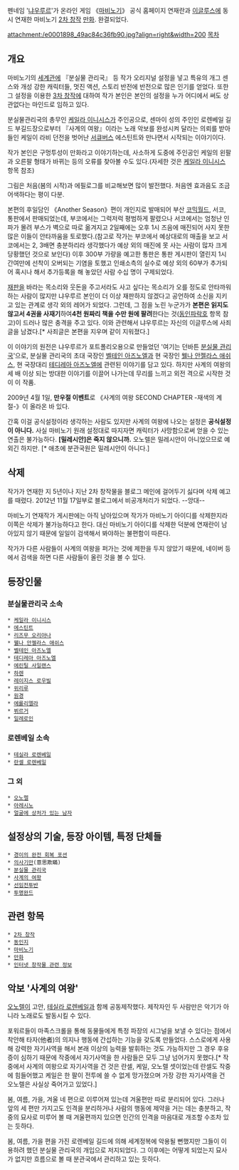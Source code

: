 펜네임 '[[냐우루르]]'가 온라인 게임 《[[마비노기]]》 공식 홈페이지 연재란과 [[이글루스]]에 동시 연재한 마비노기 [[2차 창작]] [[만화]]. 완결되었다.

attachment:/e0001898_49ac84c36fb90.jpg?align=right&width=200 [[목차]]

== 개요 ==
마비노기의 [[세계관]]에 『분실물 관리국』 등 작가 오리지널 설정을 넣고 특유의 개그 센스와 개성 강한 캐릭터들, 멋진 액션, 스토리 반전에 반전으로 많은 인기를 얻었다. 또한 그 설정을 이용한 [[3차 창작]]에 대하여 작가 본인은 본인의 설정을 누가 어디에서 써도 상관없다는 마인드로 임하고 있다.

분실물관리국의 총무인 [[케일라 이니시스]]가 주인공으로, 센마이 성의 주인인 로렌베일 길드 부길드장으로부터 『사계의 여왕』이라는 노래 악보를 완성시켜 달라는 의뢰를 받아들인 케일이 라비 던전을 벗어난 [[서큐버스]] 에스틴트와 만나면서 시작되는 이야기이다.

작가 본인은 구멍투성이 만화라고 이야기하는데, 사소하게 도중에 주인공인 케일의 왼팔과 오른팔 형태가 바뀌는 등의 오류를 찾아볼 수도 있다.(자세한 것은 [[케일라 이니시스]] 항목 참조)

그림은 처음(봄의 시작)과 에필로그를 비교해보면 많이 발전했다. 처음엔 효과음도 조금 어색하다는 평이 다분.

본편의 후일담인 《Another Season》편이 개인지로 발매되어 부산 [[코믹월드]], 서코, 통판에서 판매되었는데, 부코에서는 그럭저럭 평범하게 팔렸으나 서코에서는 엄청난 인파가 몰려 부스가 벽으로 따로 옮겨지고 2일째에는 오후 1시 즈음에 매진되어 사지 못한 많은 이들이 안타까움을 토로했다.(참고로 작가는 부코에서 예상대로의 매출을 보고 서코에서는 2, 3배면 충분하리라 생각했다가 예상 외의 매진에 못 사는 사람이 많자 크게 당황했던 것으로 보인다) 이후 300부 가량을 예고한 통판은 통판 게시판이 열린지 1시간여만에 선착이 오버되는 기염을 토했고 인쇄소측의 실수로 예상 외의 60부가 추가되어 혹시나 해서 추가등록을 해 놓았던 사람 수십 명이 구제되었다.

[[재판]]을 바라는 목소리와 웃돈을 주고서라도 사고 싶다는 목소리가 오를 정도로 안타까워하는 사람이 많지만 냐우루르 본인이 더 이상 재판하지 않겠다고 공언하여 소신을 지키고 있는 관계로 생각 외의 레어가 되었다. 그런데, 그 점을 노린 누군가가 '''본편은 읽지도 않고서 4권을 사재기'''하여''' 4천 원짜리 책을 수만 원에 팔려'''한다는 것([[동인파락호]] 항목 참고)이 드러나 많은 충격을 주고 있다. 이와 관련해서 냐우루르는 자신의 이글루스에 사죄글을 남겼다.[* 사죄글은 본편을 지우며 같이 지워졌다.]

이 이야기의 원전은 냐우루르가 포트폴리오용으로 만들었던 '여기는 던바튼 [[분실물 관리국]]'으로, 분실물 관리국의 초대 국장인 [[벨테인 아즈노엘]]과 현 국장인 [[웰나 안젤라스 애쉬스]], 현 국장대리 [[테디레아 아즈노엘]]에 관련된 이야기를 담고 있다. 하지만 사계의 여왕의 세 배 이상 되는 방대한 이야기를 이끌어 나가는데 무리를 느끼고 외전 격으로 시작한 것이 이 작품.

2009년 4월 1일, '''만우절 이벤트'''로 《사계의 여왕 SECOND CHAPTER -재색의 계절-》이 올라온 바 있다. 

간혹 이걸 공식설정이라 생각하는 사람도 있지만 사계의 여왕에 나오는 설정은 '''공식설정이 아니다.''' 사실 마비노기 원래 설정대로 따지자면 캐릭터가 사망함으로써 얻을 수 있는 연출은 불가능하다. '''[밀레시안]은 죽지 않으니까.''' 오노렐은 밀레시안이 아니었으므로 예외긴 하지만. [* 애초에 분관국원은 밀레시안이 아니다.]

== 삭제 ==
작가가 연재한 지 5년이나 지난 2차 창작물을 블로그 메인에 걸어두기 싫다며 삭제 예고를 때렸다. 2012년 11월 17일부로 블로그에서 비공개처리가 되었다. --앙대-- 

마비노기 연재작가 게시판에는 아직 남아있으며 작가가 마비노기 아이디를 삭제한지라 이쪽은 삭제가 불가능하다고 한다. 대신 마비노기 아이디를 삭제한 덕분에 연재란이 남아있지 않기 때문에 일일이 검색해서 봐야하는 불편함이 따른다.

작가가 다른 사람들이 사계의 여왕을 퍼가는 것에 제한을 두지 않았기 때문에, 네이버 등에서 검색을 하면 다른 사람들이 올린 것을 볼 수 있다.

== 등장인물 ==
=== 분실물관리국 소속 ===
 * [[케일라 이니시스]]
 * [[에스틴트]]
 * [[리즈무 오리아나]]
 * [[웰나 안젤라스 애쉬스]]
 * [[벨테인 아즈노엘]]
 * [[테디레아 아즈노엘]]
 * [[에린틸 사일랜스]]
 * [[하렌]]
 * [[레이지스 로우빌]]
 * [[위리루]]
 * [[원경]]
 * [[에롤리엘라]]
 * [[뷔르거]]
 * [[일레로인]]
=== 로렌베일 소속 ===
 * [[테실라 로렌베일]]
 * [[란셀 로렌베일]]
=== 그 외 ===
 * [[오노렐]]
 * [[아레시노]]
 * [[얼굴에 상처가 있는 남자]]
== 설정상의 기술, 등장 아이템, 특정 단체들 ==
 * [[경이의 완전 회복 포션]]
 * [[의사기만]](意思欺瞞)
 * [[분실물 관리국]]
 * [[사계의 여왕]]
 * [[선임전투반]]
 * [[투명완드]]
== 관련 항목 ==
 * [[2차 창작]]
 * [[동인지]]
 * [[마비노기]]
 * [[만화]]
 * [[인터넷 창작물 관련 정보]]

== 악보 '사계의 여왕' ==
[[오노렐]]이 고안, [[테실라 로렌베일]]과 함께 공동제작했다. 제작자인 두 사람만은 악기가 아니라 노래로도 발동시킬 수 있다.

포워르들이 마족스크롤을 통해 동물들에게 특정 파장의 시그널을 보낼 수 있다는 점에서 착안해 타자(他者)의 의지나 행동에 간섭하는 기능을 갖도록 만들었다. 스스로에게 사용해 강력한 자기사역을 해서 본래 이상의 능력을 발휘하는 것도 가능하지만 그 경우 후유증이 심하기 때문에 작중에서 자기사역을 한 사람들은 모두 그냥 넘어가지 못했다.[* 작중에서 사계의 여왕으로 자기사역을 건 것은 란셀, 케일, 오노렐 셋이었는데 란셀도 작중에 힘들어했고 케일은 한 팔이 전투에 쓸 수 없게 망가졌으며 가장 강한 자기사역을 건 오노렐은 사실상 죽어가고 있었다.]

봄, 여름, 가을, 겨울 네 편으로 이루어져 있는데 겨울편만 따로 분리되어 있다. 그러나 앞의 세 편만 가지고도 인격을 분리하거나 사람의 행동에 제약을 거는 데는 충분하고, 작중의 묘사로 미루어 볼 때 겨울편까지 있으면 인간의 인격을 마음대로 개조할 수조차 있는 듯하다.

봄, 여름, 가을 편을 가진 로렌베일 길드에 의해 세계정복에 악용될 뻔했지만 그들이 이용하려 했던 분실물 관리국의 개입으로 저지되었다. 그 이후에는 어떻게 되었는지 묘사가 없지만 흐름으로 볼 때 분관국에서 관리하고 있는 듯하다.
